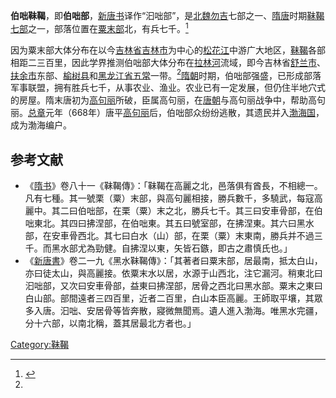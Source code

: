 '''伯咄靺鞨'''，即'''伯咄部'''，[[新唐书|新唐书]]译作“汩咄部”，是[[北魏|北魏]][[勿吉|勿吉]]七部之一、[[隋朝|隋]][[唐朝|唐]]时期[[靺鞨七部|靺鞨七部]]之一，部落位置在[[粟末部|粟末部]]北，有兵七千。<ref name=":0">{{Cite book|title=《渤海简史》|last=王承礼|first=|publisher=黑龙江人民出版社|year=|isbn=|location=|pages=}}</ref>

因为粟末部大体分布在以今[[吉林省|吉林省]][[吉林市|吉林市]]为中心的[[松花江|松花江]]中游广大地区，[[靺鞨|靺鞨]]各部相距二三百里，因此学界推测伯咄部大体分布在[[拉林河|拉林河]]流域，即今吉林省[[舒兰市|舒兰市]]、[[扶余市|扶余市]]东部、[[榆树县|榆树县]]和[[黑龙江省|黑龙江省]][[五常市|五常]]一带。<ref name=":0" />[[隋朝|隋朝]]时期，伯咄部强盛，已形成部落军事联盟，拥有胜兵七千，从事农业、渔业。农业已有一定发展，但仍住半地穴式的房屋。隋末唐初为[[高句丽|高句丽]]所破，臣属高句丽，在[[唐朝|唐朝]]与高句丽战争中，帮助高句丽。[[总章|总章]]元年（668年）唐平[[高句丽|高句丽]]后，伯咄部众纷纷逃散，其遗民并入[[渤海国|渤海国]]，成为渤海编户。

{{靺鞨八部}}
== 参考文献 ==
{{reflist}}
* 《[[隋书|隋书]]》卷八十一《靺鞨傳》：「靺鞨在高麗之北，邑落俱有酋長，不相總一。凡有七種。其一號栗（粟）末部，與高句麗相接，勝兵數千，多驍武，每寇高麗中。其二曰伯咄部，在栗（粟）末之北，勝兵七千。其三曰安車骨部，在伯咄東北。其四曰拂涅部，在伯咄東。其五曰號室部，在拂涅東。其六曰黑水部，在安車骨西北。其七曰白水（山）部，在栗（粟）末東南，勝兵并不過三千。而黑水部尤為勁健。自拂涅以東，矢皆石鏃，即古之肅慎氏也。」
* 《[[新唐书|新唐書]]》卷二一九《黑水靺鞨傳》：「其著者曰粟末部，居最南，抵太白山，亦曰徒太山，與高麗接。依粟末水以居，水源于山西北，注它漏河。稍東北曰汩咄部，又次曰安車骨部，益東曰拂涅部，居骨之西北曰黑水部。粟末之東曰白山部。部間遠者三四百里，近者二百里，白山本臣高麗。王師取平壤，其眾多入唐。汩咄、安居骨等皆奔散，寢微無聞焉。遺人進入渤海。唯黑水完疆，分十六部，以南北稱，蓋其居最北方者也。」

[[Category:靺鞨|Category:靺鞨]]